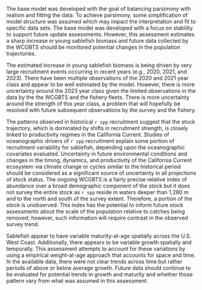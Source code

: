 
The base model was developed with the goal of balancing parsimony with realism and fitting the data. To achieve parsimony, some simplification of model structure was assumed which may impact the interpretation and fit to specific data sets. The base model was developed with a focus on stability to support future update assessments. However, this assessment estimates a sharp increase in young sablefish biomass and future data collected by the WCGBTS should be monitored potential changes in the population trajectories.  

The estimated increase in young sablefish biomass is being driven by  very large recruitment events occurring in recent years (e.g., 2020, 2021, and 2023). There have been multiple observations of the 2020 and 2021 year class and appear to be well estimated by the model. However, there is more uncertainty around the 2023 year class given the limited observations in the data by the the WCGBTS and the fishery fleets. There is more uncertainty around the strength of this year class, a problem that will hopefully be resolved with future subsequent observations by the survey and the fishery. 

The patterns observed in historical `r spp` recruitment suggest that the stock trajectory, which is dominated by  shifts in recruitment strength, is closely linked to productivity regimes in the California Current. Studies of oceanographic drivers of `r spp` recruitment explain some portion of recruitment variability for sablefish, depending upon the oceanographic covariates evaluated. Uncertainty in future environmental conditions and changes in the timing, dynamics, and productivity of the California Current ecosystem via climate change or cycles similar to the historical period should be considered as a significant source of uncertainty in all projections of stock status. The ongoing WCGBTS is a fairly precise relative index of abundance over a broad demographic component of the stock but it does not survey the entire stock as `r spp` reside in waters deeper than 1,280 m and to the north and south of the survey extent. Therefore, a portion of the stock is unobserved. This index has the potential to inform future stock assessments about the scale of the population relative to catches being removed; however, such information will require contrast in the observed survey trend.

Sablefish appear to have variable maturity-at-age spatially across the U.S. West Coast. Additionally, there appears to be variable growth spatially and temporally.  This assessment attempts to account for these variations by using a empirical weight-at-age approach that accounts for space and time. In the available data, there were not clear trends across time but rather periods of above or below average growth. Future data should continue to be evaluated for potential trends in growth and maturity and whether those pattern vary from what was assumed in this assessment.   
